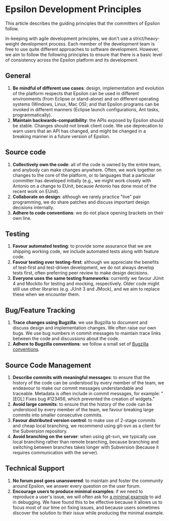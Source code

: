 =Epsilon Development Principles=
This article describes the guiding principles that the committers of Epsilon follow.

In-keeping with agile development principles, we don't use a strict/heavy-weight development process. Each member of the development team is free to use quite different approaches to software development. However, we aim to follow the following principles to ensure that there is a basic level of consistency across the Epsilon platform and its development.

== General ==
# '''Be mindful of different use cases''': design, implementation and evolution of the platform respects that Epsilon can be used in different environments (from Eclipse or stand-alone) and on different operating systems (Windows, Linux, Mac OS); and that Epsilon programs can be invoked in different manners (Eclipse launch configurations, Ant tasks, programmatically).    
# '''Maintain backwards-compatibility''': the APIs exposed by Epsilon should be stable. Changes should not break client code. We use deprecation to warn users that an API has changed, and might be changed in a breaking manner in a future version of Epsilon.   

== Source code ==
# '''Collectively own the code''': all of the code is owned by the entire team, and anybody can make changes anywhere. Often, we work together on changes to the core of the platform, or to languages that a particular committer has developed initially (e.g., we might work closely with Antonio on a change to EUnit, because Antonio has done most of the recent work on EUnit).
# '''Collaborate on design''': although we rarely practice "live" pair programming, we do share patches and discuss important design decisions internally.  
# '''Adhere to code conventions''': we do not place opening brackets on their own line.

== Testing ==
# '''Favour automated testing''': to provide some assurance that we are shipping working code, we include automated tests along with feature code.
# '''Favour testing over testing-first''': although we appreciate the benefits of test-first and test-driven development, we do not always develop tests first, often preferring peer review to make design decisions.
# '''Everyone uses the same testing frameworks''': currently we favour JUnit 4 and Mockito for testing and mocking, respectively. Older code might still use other libraries (e.g. JUnit 3 and JMock), and we aim to replace these when we encounter them.

==Bug/Feature Tracking==
# '''Trace changes using Bugzilla''': we use Bugzilla to document and discuss design and implementation changes. We often raise our own bugs. We use bug numbers in commit messages to maintain trace links between the code and discussions about the code.
# '''Adhere to Bugzilla conventions''': we follow a small set of [[../resolved-bugs|Bugzilla conventions]].  

==Source Code Management==
# '''Describe commits with meaningful messages''': to ensure that the history of the code can be understood by every member of the team, we endeavour to make our commit messages understandable and traceable. Metadata is often include in commit messages, for example: "[EOL] Fixes bug #123456, which prevented the creation of widgets." 
# '''Avoid large commits''': to ensure that the history of the code can be understood by every member of the team, we favour breaking large commits into smaller consecutive commits. 
# '''Favour distributed version control''': to make use of 2-stage commits and cheap local branching, we recommend using git-svn as a client for the Subversion repository. 
# '''Avoid branching on the server''': when using git-svn, we typically use local branching rather than remote branching, because branching and switching between branches takes longer with Subversion (because it requires communication with the server).   

==Technical Support==
# '''No forum post goes unanswered''': to maintain and foster the community around Epsilon, we answer every question on the user forum. 
# '''Encourage users to produce minimal examples''': if we need to reproduce a user's issue, we will often ask for [[../minimal-examples|a minimal example]] to aid in debugging. We have found this to be effective because it allows us to focus most of our time on fixing issues, and because users sometimes discover the solution to their issue while producing the minimal example.
